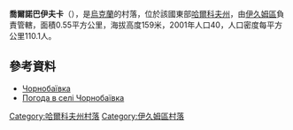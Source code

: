 {{coord|49|31|25|N|37|21|34|E|scale:100000_region:UA|display=title}}

'''喬爾諾巴伊夫卡'''（{{lang-uk|Чорнобаївка}}），是[[烏克蘭|烏克蘭]]的村落，位於該國東部[[哈爾科夫州|哈爾科夫州]]，由[[伊久姆區|伊久姆區]]負責管轄，面積0.55平方公里，海拔高度159米，2001年人口40，人口密度每平方公里110.1人。

==參考資料==
* [http://w1.c1.rada.gov.ua/pls/z7502/A005?rdat1=09.01.2009&rf7571=33294 Чорнобаївка]{{dead link|date=2017年12月 |bot=InternetArchiveBot |fix-attempted=yes }}
* [http://weather.in.ua/ua/har'kovskaja/28508 Погода в селі Чорнобаївка]{{Wayback|url=http://weather.in.ua/ua/har'kovskaja/28508 |date=20160323040411 }}

{{DEFAULTSORT:Чорнобаївка}}
[[Category:哈爾科夫州村落|Category:哈爾科夫州村落]]
[[Category:伊久姆區村落|Category:伊久姆區村落]]


{{Kharkiv-geo-stub}}